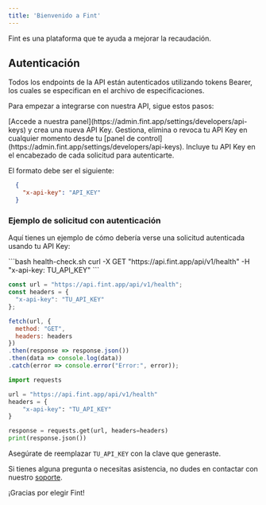 ```yaml
---
title: 'Bienvenido a Fint'
---
```


Fint es una plataforma que te ayuda a mejorar la recaudación.

## Autenticación

Todos los endpoints de la API están autenticados utilizando tokens Bearer, los cuales se especifican en el archivo de especificaciones.

Para empezar a integrarse con nuestra API, sigue estos pasos:


<Steps>
  <Step title="Crear una API Key">
    [Accede a nuestra panel](https://admin.fint.app/settings/developers/api-keys) y crea una nueva API Key.
  </Step>
  
  <Step title="Gestionar tu API Key">
    Gestiona, elimina o revoca tu API Key en cualquier momento desde tu [panel de control](https://admin.fint.app/settings/developers/api-keys).
  </Step>
  
  <Step title="Uso de la API">
    Incluye tu API Key en el encabezado de cada solicitud para autenticarte.
  </Step>
</Steps>


El formato debe ser el siguiente:
```json
  {
    "x-api-key": "API_KEY"
  }
```

### Ejemplo de solicitud con autenticación

Aquí tienes un ejemplo de cómo debería verse una solicitud autenticada usando tu API Key:



<CodeGroup>
```bash health-check.sh
curl -X GET "https://api.fint.app/api/v1/health" -H "x-api-key: TU_API_KEY"
```

```javascript health-check.js
const url = "https://api.fint.app/api/v1/health";
const headers = {
  "x-api-key": "TU_API_KEY"
};

fetch(url, {
  method: "GET",
  headers: headers
})
.then(response => response.json())
.then(data => console.log(data))
.catch(error => console.error("Error:", error));

```

```python health-check.py
import requests

url = "https://api.fint.app/api/v1/health"
headers = {
    "x-api-key": "TU_API_KEY"
}

response = requests.get(url, headers=headers)
print(response.json())

```


</CodeGroup>


Asegúrate de reemplazar `TU_API_KEY` con la clave que generaste.


Si tienes alguna pregunta o necesitas asistencia, no dudes en contactar con nuestro [soporte](mailto:soporte@fint.app?subject=[Necesito%20ayuda%20con%20la%20API]).



¡Gracias por elegir Fint!
